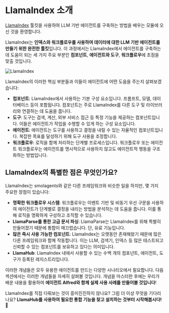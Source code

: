 # LlamaIndex 소개

[LlamaIndex](https://www.llamaindex.ai/) 툴킷을 사용하여 LLM 기반 에이전트를 구축하는 방법을 배우는 모듈에 오신 것을 환영합니다.

LlamaIndex는 **인덱스와 워크플로우를 사용하여 데이터에 대한 LLM 기반 에이전트를 만들기 위한 완전한 툴킷**입니다. 이 과정에서는 LlamaIndex에서 에이전트를 구축하는 데 도움이 되는 세 가지 주요 부분인 **컴포넌트**, **에이전트와 도구**, **워크플로우**에 초점을 맞출 것입니다.

![LlamaIndex](https://huggingface.co/datasets/agents-course/course-images/resolve/main/en/unit2/llama-index/thumbnail.png)

LlamaIndex의 이러한 핵심 부분들과 이들이 에이전트에 어떤 도움을 주는지 살펴보겠습니다:

- **컴포넌트**: LlamaIndex에서 사용하는 기본 구성 요소입니다. 프롬프트, 모델, 데이터베이스 등이 포함됩니다. 컴포넌트는 주로 LlamaIndex를 다른 도구 및 라이브러리와 연결하는 데 도움을 줍니다.
- **도구**: 도구는 검색, 계산, 외부 서비스 접근 등 특정 기능을 제공하는 컴포넌트입니다. 이들은 에이전트가 작업을 수행할 수 있게 하는 구성 요소입니다.
- **에이전트**: 에이전트는 도구를 사용하고 결정을 내릴 수 있는 자율적인 컴포넌트입니다. 복잡한 목표를 달성하기 위해 도구 사용을 조정합니다.
- **워크플로우**: 로직을 함께 처리하는 단계별 프로세스입니다. 워크플로우 또는 에이전트 워크플로우는 에이전트를 명시적으로 사용하지 않고도 에이전트적 행동을 구조화하는 방법입니다.


## LlamaIndex의 특별한 점은 무엇인가요?

LlamaIndex는 smolagents와 같은 다른 프레임워크와 비슷한 일을 하지만, 몇 가지 주요한 장점이 있습니다:

- **명확한 워크플로우 시스템**: 워크플로우는 이벤트 기반 및 비동기 우선 구문을 사용하여 에이전트가 단계별로 결정을 내리는 방법을 분석하는 데 도움을 줍니다. 이를 통해 로직을 명확하게 구성하고 조직할 수 있습니다.
- **LlamaParse를 통한 고급 문서 파싱**: LlamaParse는 LlamaIndex를 위해 특별히 만들어졌기 때문에 통합이 매끄럽습니다. 단, 유료 기능입니다.
- **많은 즉시 사용 가능한 컴포넌트**: LlamaIndex는 오랫동안 존재해왔기 때문에 많은 다른 프레임워크와 함께 작동합니다. 이는 LLM, 검색기, 인덱스 등 많은 테스트되고 신뢰할 수 있는 컴포넌트를 보유하고 있다는 의미입니다.
- **LlamaHub**: LlamaIndex 내에서 사용할 수 있는 수백 개의 컴포넌트, 에이전트, 도구가 등록된 레지스트리입니다.

이러한 개념들은 모두 유용한 에이전트를 만드는 다양한 시나리오에서 필요합니다.
다음 섹션에서는 이러한 개념들을 자세히 살펴볼 것입니다.
개념을 마스터한 후에는 우리가 배운 내용을 활용하여 **에이전트 Alfred와 함께 실제 사용 사례를 만들어볼 것입니다**!

LlamaIndex를 직접 다뤄보는 것이 흥미진진하지 않나요? 그럼 더 이상 무엇을 기다리나요? **LlamaHub를 사용하여 필요한 통합 기능을 찾고 설치하는 것부터 시작해봅시다! 🚀** 